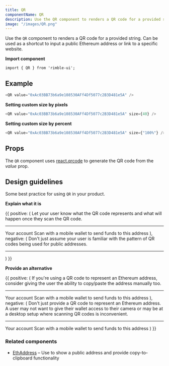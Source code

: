 ```yaml
---
title: QR
componentName: QR
description: Use the QR component to renders a QR code for a provided string. Can be used as a shortcut to input a public Ethereum address or link to a specific website.
image: "/images/QR.png"
---
```


Use the `QR` component to renders a QR code for a provided string. Can be used as a shortcut to input a public Ethereum address or link to a specific website.

**Import component**

```
import { QR } from 'rimble-ui';
```

## Example

```js is=react-live
<QR value="0xAc03BB73b6a9e108530AFf4Df5077c2B3D481e5A" />
```

**Setting custom size by pixels**

```js is=react-live
<QR value="0xAc03BB73b6a9e108530AFf4Df5077c2B3D481e5A" size={40} />
```

**Setting custom size by percent**

```js is=react-live
<QR value="0xAc03BB73b6a9e108530AFf4Df5077c2B3D481e5A" size={"100%"} />
```

## Props

<PropsTable propMetaData={props.propMetaData} />

The `QR` component uses [react.qrcode](https://www.npmjs.com/package/qrcode.react) to generate the QR code from the _value_ prop.

## Design guidelines

Some best practice for using `QR` in your product.

**Explain what it is**

<Box></Box>

<DoDont>
  {{
    positive: (
      <Box>
        <Text
          fontSize={1}
          mb={3}
        >
          Let your user know what the QR code represents and what will happen once they scan the QR code.
        </Text>
        <hr color="#f4f4f4" />
        <Card
          borderRadius={16}
          mt={3}
        >
          <Flex justifyContent="center">
            <Heading.h5 mb={3}>Your account</Heading.h5>
          </Flex>
          <Flex justifyContent="center">
            <Text textAlign="center" mb={4}>
              Scan with a mobile wallet to send funds to this address
            </Text>
          </Flex>
          <Flex justifyContent="center">
            <QR value="0xAc03BB73b6a9e108530AFf4Df5077c2B3D481e5A" />
          </Flex>
        </Card>
      </Box>
    ),
    negative: (
      <Box>
        <Text
          fontSize={1}
          mb={3}
        >
          Don't just assume your user is familiar with the pattern of QR codes being used for public addresses.
        </Text>
        <hr color="#f4f4f4" />
        <Card
          borderRadius={16}
          mt={3}
        >
          <Flex justifyContent="center">
            <QR value="0xAc03BB73b6a9e108530AFf4Df5077c2B3D481e5A" />
          </Flex>
        </Card>
    </Box>
    )
  }}
</DoDont>

**Provide an alternative**

<DoDont>
  {{
    positive: (
    <Box>
      <Text
        fontSize={1}
        mb={3}
      >
        If you're using a QR code to represent an Ethereum address, consider giving the user the ability to copy/paste the address manually too.
      </Text>
      <hr color="#f4f4f4" />
      <Card
        borderRadius={16}
        mt={3}
      >
        <Flex justifyContent="center">
          <Heading.h5 mb={3}>Your account</Heading.h5>
        </Flex>
        <Flex justifyContent="center">
          <Text textAlign="center" mb={4}>
            Scan with a mobile wallet to send funds to this address
          </Text>
        </Flex>
        <Flex mb={4} justifyContent="center">
          <QR value="0xAc03BB73b6a9e108530AFf4Df5077c2B3D481e5A" />
        </Flex>
        <Flex justifyContent="center">
          <EthAddress address="0xAc03BB73b6a9e108530AFf4Df5077c2B3D481e5A" />
        </Flex>
      </Card>
    </Box>
    ),
    negative: (
    <Box>
      <Text
        fontSize={1}
        mb={3}
      >
        Don't just provide a QR code to represent an Ethereum address. A user may not want to give their wallet access to their camera or may be at a desktop setup where scanning QR codes is inconvenient.
      </Text>
      <hr color="#f4f4f4" />
      <Card
        borderRadius={16}
        mt={3}
      >
        <Flex justifyContent="center">
          <Heading.h5 mb={3}>Your account</Heading.h5>
        </Flex>
        <Flex justifyContent="center">
          <Text textAlign="center" mb={4}>
            Scan with a mobile wallet to send funds to this address
          </Text>
        </Flex>
        <Flex mb={4} justifyContent="center">
          <QR value="0xAc03BB73b6a9e108530AFf4Df5077c2B3D481e5A" />
        </Flex>
      </Card>
    </Box>
    )
  }}
</DoDont>

### Related components

- [EthAddress](/components/rimble-ui/EthAddress) – Use to show a public address and provide copy-to-clipboard functionality
